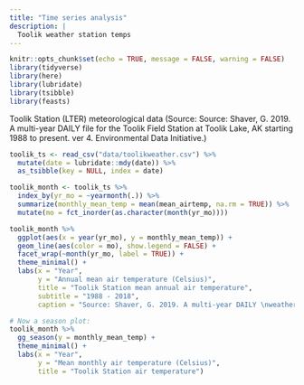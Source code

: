 ```yaml
---
title: "Time series analysis"
description: |
  Toolik weather station temps
---
```


```r
knitr::opts_chunk$set(echo = TRUE, message = FALSE, warning = FALSE)
library(tidyverse)
library(here)
library(lubridate)
library(tsibble)
library(feasts)
```

Toolik Station (LTER) meteorological data (Source: Source: Shaver, G. 2019. A multi-year DAILY file for the Toolik Field Station at Toolik Lake, AK starting 1988 to present. ver 4. Environmental Data Initiative.)


```r
toolik_ts <- read_csv("data/toolikweather.csv") %>% 
  mutate(date = lubridate::mdy(date)) %>% 
  as_tsibble(key = NULL, index = date)

toolik_month <- toolik_ts %>% 
  index_by(yr_mo = ~yearmonth(.)) %>% 
  summarize(monthly_mean_temp = mean(mean_airtemp, na.rm = TRUE)) %>%
  mutate(mo = fct_inorder(as.character(month(yr_mo))))
```


```r
toolik_month %>% 
  ggplot(aes(x = year(yr_mo), y = monthly_mean_temp)) +
  geom_line(aes(color = mo), show.legend = FALSE) +
  facet_wrap(~month(yr_mo, label = TRUE)) +
  theme_minimal() +
  labs(x = "Year",
       y = "Annual mean air temperature (Celsius)",
       title = "Toolik Station mean annual air temperature",
       subtitle = "1988 - 2018",
       caption = "Source: Shaver, G. 2019. A multi-year DAILY \nweather file for the Toolik Field Station at Toolik Lake, AK\n starting 1988 to present. ver 4. Environmental Data Initiative.")
```


```r
# Now a season plot: 
toolik_month %>% 
  gg_season(y = monthly_mean_temp) +
  theme_minimal() +
  labs(x = "Year",
       y = "Mean monthly air temperature (Celsius)",
       title = "Toolik Station air temperature")
```



